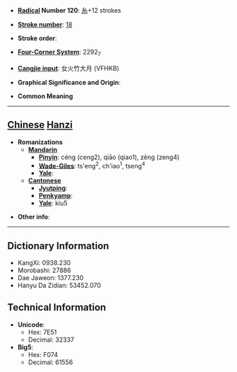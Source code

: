 * '''[[Wiktionary:Chinese radical index| Radical]] Number 120''': [[Wiktionary:Chinese radical index 糸|糸]]+12 strokes

* '''[[Wiktionary:Chinese total strokes index|Stroke number]]''': [[Wiktionary:Chinese total strokes index 18|18]]

* '''Stroke order''': 

* '''[[Wiktionary:Chinese four corner index|Four-Corner System]]''': 2292<sub>7</sub>

* '''[[Wiktionary:Chinese Cangjie index|Cangjie input]]''': 女火竹大月 (VFHKB)

* '''Graphical Significance and Origin''': 

* '''Common Meaning'''

----

== [[Chinese]] [[Hanzi]] ==

* '''Romanizations'''
** '''[[Mandarin]]'''
*** '''[[Pinyin]]''': céng (ceng2), qiāo (qiao1), zèng (zeng4)
*** '''[[Wade-Giles]]''': ts'eng<sup>2</sup>, ch'iao<sup>1</sup>, tseng<sup>4</sup>
*** '''[[Yale]]''': 
** '''[[Cantonese]]'''
*** '''[[Jyutping]]''':
*** '''[[Penkyamp]]''': 
*** '''[[Yale]]''': kiu5

* '''Other info''': 

----

== Dictionary Information ==

* KangXi: 0938.230
* Morobashi: 27886
* Dae Jaweon: 1377.230
* Hanyu Da Zidian: 53452.070

== Technical Information ==

* '''Unicode''':
** Hex: 7E51
** Decimal: 32337
* '''Big5''':
** Hex: F074
** Decimal: 61556